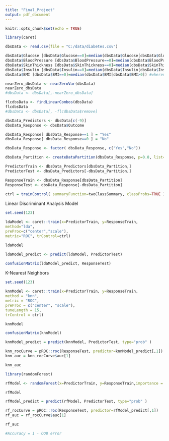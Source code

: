 ---
title: "Final_Project"
output: pdf_document
---

```{r setup, include=FALSE}
knitr::opts_chunk$set(echo = TRUE)
```

```{r}
library(caret)

dbsData <- read.csv(file = "C:/data/diabetes.csv")

dbsData$Glucose [dbsData$Glucose==0]=median(dbsData$Glucose[dbsData$Glucose>0]) #wherever Glucose is 0, change that value to the median of all numbers greater than 0
dbsData$BloodPressure [dbsData$BloodPressure==0]=median(dbsData$BloodPressure[dbsData$BloodPressure>0]) #wherever BloodPressure is 0, change that value to the median of all numbers greater than 0
dbsData$SkinThickness [dbsData$SkinThickness==0]=median(dbsData$SkinThickness[dbsData$SkinThickness>0]) #wherever SkinThickness0 is 0, change that value to the median of all numbers greater than 0
dbsData$Insulin [dbsData$Insulin==0]=median(dbsData$Insulin[dbsData$Insulin>0]) #wherever Insulin is 0, change that value to the median of all numbers greater than 0
dbsData$BMI [dbsData$BMI==0]=median(dbsData$BMI[dbsData$BMI>0]) #wherever BMI is 0, change that value to the median of all numbers greater than 0

nearZero_dbsData <- nearZeroVar(dbsData)
nearZero_dbsData
#dbsData <- dbsData[,-nearZero_dbsData]

flcdbsData <- findLinearCombos(dbsData)
flcdbsData
#dbsData <- dbsData[, -flcdbsData$remove]

dbsData_Predictors <- dbsData[c(-9)]
dbsData_Response <- dbsData$Outcome

dbsData_Response[ dbsData_Response==1 ] = "Yes"
dbsData_Response[ dbsData_Response==0 ] = "No"

dbsData_Response <- factor( dbsData_Response, c("Yes","No"))


```

```{r}

dbsData_Partition <- createDataPartition(dbsData_Response, p=0.8, list=FALSE)

PredictorTrain <- dbsData_Predictors[dbsData_Partition,]
PredictorTest <- dbsData_Predictors[-dbsData_Partition,]

ResponseTrain <- dbsData_Response[dbsData_Partition]
ResponseTest <- dbsData_Response[-dbsData_Partition]

ctrl = trainControl( summaryFunction=twoClassSummary, classProbs=TRUE )

```

Linear Discriminant Analysis Model

```{r warning=FALSE}

set.seed(123)

ldaModel <- caret::train(x=PredictorTrain, y=ResponseTrain, 
method="lda", 
preProc=c("center","scale"), 
metric="ROC", trControl=ctrl)

ldaModel

ldaModel_predict <- predict(ldaModel, PredictorTest)

confusionMatrix(ldaModel_predict, ResponseTest)

```


K-Nearest Neighbors

```{r warning=FALSE}

set.seed(123)

knnModel <- caret::train(x=PredictorTrain, y=ResponseTrain, 
method = "knn",
metric = "ROC",
preProc = c("center", "scale"),
tuneLength = 15,
trControl = ctrl)

knnModel

confusionMatrix(knnModel)

knnModel_predict = predict(knnModel, PredictorTest, type="prob" )

knn_rocCurve = pROC::roc(ResponseTest, predictor=knnModel_predict[,1])
knn_auc = knn_rocCurve$auc[1]

knn_auc


```

```{r}

library(randomForest)

rfModel <- randomForest(x=PredictorTrain, y=ResponseTrain,importance = TRUE, ntrees = 1000)

rfModel

rfModel_predict = predict(rfModel, PredictorTest, type="prob" )

rf_rocCurve = pROC::roc(ResponseTest, predictor=rfModel_predict[,1])
rf_auc = rf_rocCurve$auc[1]

rf_auc

#Accuracy = 1 - OOB error

```




